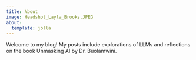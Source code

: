 ```yaml
---
title: About
image: Headshot_Layla_Brooks.JPEG
about:
  template: jolla
---
```


Welcome to my blog! My posts include explorations of LLMs and reflections on the book Unmasking AI by Dr. Buolamwini.

